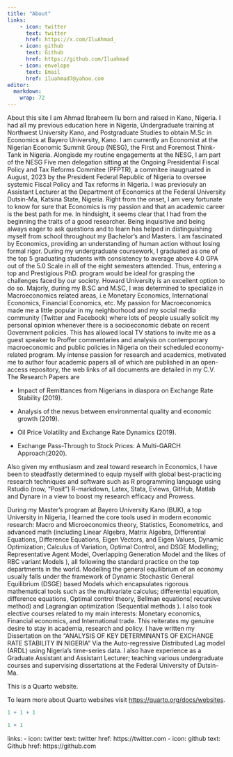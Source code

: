 ---
title: "About"
links:
    - icon: twitter
      text: twitter
      href: https://x.com/IluAhmad_
    - icon: github
      text: Github
      href: https://github.com/Iluahmad
    - icon: envelope
      text: Email
      href: iluahmad7@yahoo.com
editor: 
  markdown: 
    wrap: 72
---

About this site I am Ahmad Ibraheem Ilu born and raised in Kano,
Nigeria. I had all my previous education here in Nigeria, Undergraduate
training at Northwest University Kano, and Postgraduate Studies to
obtain M.Sc in Economics at Bayero University, Kano. I am currently an
Economist at the Nigerian Economic Summit Group (NESG), the First and
Foremost Think-Tank in Nigeria. Alongisde my routine engagements at the
NESG, I am part of the NESG Five men delegation sitting at the Ongoing
Presidential Fiscal Policy and Tax Reforms Commitee (PFPTR), a commitee
inaugruated in August, 2023 by the President Federal Republic of Nigeria
to oversee systemic Fiscal Policy and Tax reforms in Nigeria. I was
previosuly an Assistant Lecturer at the Department of Economics at the
Federal University Dutsin-Ma, Katsina State, Nigeria. Right from the
onset, I am very fortunate to know for sure that Economics is my passion
and that an academic career is the best path for me. In hindsight, it
seems clear that I had from the beginning the traits of a good
researcher. Being inquisitive and being always eager to ask questions
and to learn has helped in distinguishing myself from school throughout
my Bachelor's and Masters. I am fascinated by Economics, providing an
understanding of human action without losing formal rigor. During my
undergraduate coursework, I graduated as one of the top 5 graduating
students with consistency to average above 4.0 GPA out of the 5.0 Scale
in all of the eight semesters attended. Thus, entering a top and
Prestigious PhD. program would be ideal for grasping the challenges
faced by our society. Howard University is an excellent option to do so.
Majorly, during my B.SC and M.SC, I was determined to specialize in
Macroeconomics related areas, i.e Monetary Economics, International
Economics, Financial Economics, etc. My passion for Macroeconomics made
me a little popular in my neighborhood and my social media community
(Twitter and Facebook) where lots of people usually solicit my personal
opinion whenever there is a socioeconomic debate on recent Government
policies. This has allowed local TV stations to invite me as a guest
speaker to Proffer commentaries and analysis on contemporary
macroeconomic and public policies in Nigeria on their scheduled
economy-related program. My intense passion for research and academics,
motivated me to author four academic papers all of which are published
in an open-access repository, the web links of all documents are
detailed in my C.V. The Research Papers are

-   Impact of Remittances from Nigerians in diaspora on Exchange Rate
    Stability (2019).

-    Analysis of the nexus between environmental quality and economic
    growth (2019).

-   Oil Price Volatility and Exchange Rate Dynamics (2019).

-    Exchange Pass-Through to Stock Prices: A Multi-GARCH
    Approach(2020).

Also given my enthusiasm and zeal toward research in Economics, I have
been to steadfastly determined to equip myself with global
best-practicing research techniques and software such as R programming
language using Rstudio (now, "Posit") R-markdown, Latex, Stata, Eviews,
GitHub, Matlab and Dynare in a view to boost my research efficacy and
Prowess.

During my Master's program at Bayero University Kano (BUK), a top
University in Nigeria, I learned the core tools used in modern economic
research: Macro and Microeconomics theory, Statistics, Econometrics, and
advanced math (including Linear Algebra, Matrix Algebra, Differential
Equations, Difference Equations, Eigen Vectors, and Eigen Values,
Dynamic Optimization; Calculus of Variation, Optimal Control, and DSGE
Modelling; Representative Agent Model, Overlapping Generation Model and
the likes of RBC variant Models ), all following the standard practice
on the top departments in the world. Modelling the general equilibrium
of an economy usually falls under the framework of Dynamic Stochastic
General Equilibrium (DSGE) based Models which encapsulates rigorous
mathematical tools such as the multivariate calculus; differential
equation, difference equations, Optimal control theory, Bellman
equations( recursive method) and Lagrangian optimization (Sequential
methods ). I also took elective courses related to my main interests:
Monetary economics, Financial economics, and International trade. This
reiterates my genuine desire to stay in academia, research and policy. I have written my Dissertation on the "ANALYSIS OF KEY DETERMINANTS OF EXCHANGE RATE
STABILITY IN NIGERIA" Via the Auto-regressive Distributed Lag model
(ARDL) using Nigeria's time-series data. I also have experience as a
Graduate Assistant and Assistant Lecturer; teaching various
undergraduate courses and supervising dissertations at the Federal
University of Dutsin-Ma.

This is a Quarto website.

To learn more about Quarto websites visit
<https://quarto.org/docs/websites>.

```{r}
1 + 1 + 1
```

```{r}
1 + 1
```

links: - icon: twitter text: twitter href: https://twitter.com - icon:
github text: Github href: https://github.com
